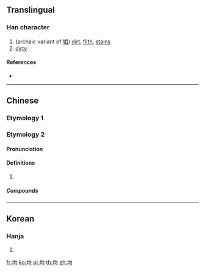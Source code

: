 {{character info/new}}
==Translingual==

===Han character===
{{Han char|rn=32|rad=土|as=05|sn=8|four=|canj=GPR|ids=⿰土句}}

# (archaic variant of [[垢]]) [[dirt]], [[filth]], [[stain]]s
# [[dirty]]

====References====
* {{Han ref|kx=0227.020|dkj=04997|dj=0462.180|hdz=10434.010|uh=5778|ud=22392}}

----

==Chinese==

===Etymology 1===
{{zh-see|垢|v}}

===Etymology 2===
{{zh-forms}}

====Pronunciation====
{{zh-pron
|cat=
}}

====Definitions====
{{zh-hanzi}}

# {{rfdef|zh}}

=====Compounds=====
{{zh-der|埯魅坸仔}}

----

==Korean==

===Hanja===
{{ko-hanja|hangeul=구|rv=gu|mr=ku}}

# {{defn|lang=ko|sort=土05}}

[[fr:坸]]
[[ko:坸]]
[[pl:坸]]
[[th:坸]]
[[zh:坸]]